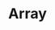---
title: 'Array'
description: 'Arrays using CPP'
readTime: 10
category: 'DS'
tags: [array, data-structures]
---